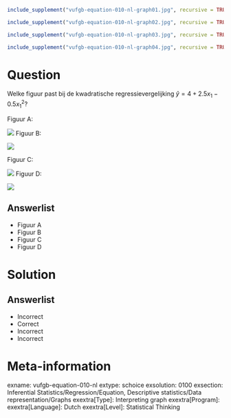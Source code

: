 ```r
include_supplement("vufgb-equation-010-nl-graph01.jpg", recursive = TRUE)
```
```r
include_supplement("vufgb-equation-010-nl-graph02.jpg", recursive = TRUE)
```
```r
include_supplement("vufgb-equation-010-nl-graph03.jpg", recursive = TRUE)
```
```r
include_supplement("vufgb-equation-010-nl-graph04.jpg", recursive = TRUE)
```
Question
========

Welke figuur past bij de kwadratische regressievergelijking $\hat{y} = 4+2.5x_{1}-0.5x_{1}^{2}$?

Figuur A:

![](vufgb-equation-010-nl-graph01.jpg)
Figuur B:

![](vufgb-equation-010-nl-graph02.jpg)

Figuur C:

![](vufgb-equation-010-nl-graph03.jpg)
Figuur D:

![](vufgb-equation-010-nl-graph04.jpg)

Answerlist
----------
* Figuur A
* Figuur B
* Figuur C
* Figuur D


Solution
========

Answerlist
----------
* Incorrect
* Correct
* Incorrect
* Incorrect

Meta-information
================
exname: vufgb-equation-010-nl
extype: schoice
exsolution: 0100
exsection: Inferential Statistics/Regression/Equation, Descriptive statistics/Data representation/Graphs
exextra[Type]: Interpreting graph
exextra[Program]: 
exextra[Language]: Dutch
exextra[Level]: Statistical Thinking
